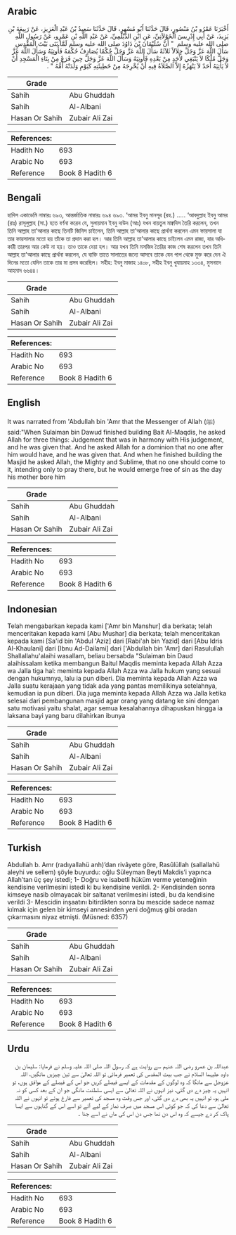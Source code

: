 ## Arabic


<div dir="rtl" lang="ar" style={{fontSize:'larger',backgroundColor:'#f8f9fa',padding:20}}>
أَخْبَرَنَا عَمْرُو بْنُ مَنْصُورٍ، قَالَ حَدَّثَنَا أَبُو مُسْهِرٍ، قَالَ حَدَّثَنَا سَعِيدُ بْنُ عَبْدِ الْعَزِيزِ، عَنْ رَبِيعَةَ بْنِ يَزِيدَ، عَنْ أَبِي إِدْرِيسَ الْخَوْلاَنِيِّ، عَنِ ابْنِ الدَّيْلَمِيِّ، عَنْ عَبْدِ اللَّهِ بْنِ عَمْرٍو، عَنْ رَسُولِ اللَّهِ صلى الله عليه وسلم ‏ "‏ أَنَّ سُلَيْمَانَ بْنَ دَاوُدَ صلى الله عليه وسلم لَمَّا بَنَى بَيْتَ الْمَقْدِسِ سَأَلَ اللَّهَ عَزَّ وَجَلَّ خِلاَلاً ثَلاَثَةً سَأَلَ اللَّهَ عَزَّ وَجَلَّ حُكْمًا يُصَادِفُ حُكْمَهُ فَأُوتِيَهُ وَسَأَلَ اللَّهَ عَزَّ وَجَلَّ مُلْكًا لاَ يَنْبَغِي لأَحَدٍ مِنْ بَعْدِهِ فَأُوتِيَهُ وَسَأَلَ اللَّهَ عَزَّ وَجَلَّ حِينَ فَرَغَ مِنْ بِنَاءِ الْمَسْجِدِ أَنْ لاَ يَأْتِيَهُ أَحَدٌ لاَ يَنْهَزُهُ إِلاَّ الصَّلاَةُ فِيهِ أَنْ يُخْرِجَهُ مِنْ خَطِيئَتِهِ كَيَوْمِ وَلَدَتْهُ أُمُّهُ ‏"‏ ‏.‏
</div>
<div style={{backgroundColor:'#f8f9fa',padding:20, marginBottom: 10}}><table> <thead> <tr> <th>Grade</th> <th></th> </tr> </thead> <tbody> <tr><td>Sahih</td><td>Abu Ghuddah</td></tr><tr><td>Sahih</td><td>Al-Albani</td></tr><tr><td>Hasan Or Sahih</td><td>Zubair Ali Zai</td></tr></tbody></table><table> <thead> <tr> <th>References:</th> <th></th> </tr> </thead> <tbody><tr><td>Hadith No</td><td>693</td></tr><tr><td>Arabic No</td><td>693</td></tr><tr><td>Reference</td><td>Book 8 Hadith 6</td></tr></tbody></table></div>

## Bengali


<div dir="ltr" lang="bn" style={{fontSize:'larger',backgroundColor:'#f8f9fa',padding:20}}>
হাদিস একাডেমি নাম্বারঃ ৬৯৩, আন্তর্জাতিক নাম্বারঃ ৬৯৪ ৬৯৩. ‘আমর ইবনু মানসূর (রহ.) ..... ‘আবদুল্লাহ ইবনু আমর (রাঃ) রাসূলুল্লাহ (সা.) হতে বর্ণনা করেন যে, সুলায়মান ইবনু দাউদ (আঃ) যখন বায়তুল মাক্বদিস তৈরি করলেন, তখন তিনি আল্লাহ তা'আলার কাছে তিনটি জিনিস চাইলেন, তিনি আল্লাহ তা'আলার কাছে প্রার্থনা করলেন এমন ফায়সালা যা তার ফায়সালার মতো হয় তাঁকে তা প্রদান করা হল। আর তিনি আল্লাহ তা'আলার কাছে চাইলেন এমন রাজ্য, যার অধিকারী তারপর আর কেউ না হয়। তাও তাকে দেয়া হল। আর যখন তিনি মসজিদ তৈরির কাজ শেষ করলেন তখন তিনি আল্লাহ তা'আলার কাছে প্রার্থনা করলেন, যে ব্যক্তি তাতে সালাতের জন্যে আসবে তাকে যেন পাপ থেকে মুক্ত করে দেন ঐ দিনের মতো যেদিন তাকে তার মা প্রসব করেছিল। সহীহ: ইবনু মাজাহ ১৪০৮, সহীহ ইবনু খুযায়মাহ ১৩৩৪, মুসনাদে আহমাদ ৬৬৪৪।
</div>
<div style={{backgroundColor:'#f8f9fa',padding:20, marginBottom: 10}}><table> <thead> <tr> <th>Grade</th> <th></th> </tr> </thead> <tbody> <tr><td>Sahih</td><td>Abu Ghuddah</td></tr><tr><td>Sahih</td><td>Al-Albani</td></tr><tr><td>Hasan Or Sahih</td><td>Zubair Ali Zai</td></tr></tbody></table><table> <thead> <tr> <th>References:</th> <th></th> </tr> </thead> <tbody><tr><td>Hadith No</td><td>693</td></tr><tr><td>Arabic No</td><td>693</td></tr><tr><td>Reference</td><td>Book 8 Hadith 6</td></tr></tbody></table></div>

## English


<div dir="ltr" lang="en" style={{fontSize:'larger',backgroundColor:'#f8f9fa',padding:20}}>
It was narrated from 'Abdullah bin 'Amr that the Messenger of Allah (ﷺ) said:"When Sulaiman bin Dawud finished building Bait Al-Maqdis, he asked Allah for three things: Judgement that was in harmony with His judgement, and he was given that. And he asked Allah for a dominion that no one after him would have, and he was given that. And when he finished building the Masjid he asked Allah, the Mighty and Sublime, that no one should come to it, intending only to pray there, but he would emerge free of sin as the day his mother bore him
</div>
<div style={{backgroundColor:'#f8f9fa',padding:20, marginBottom: 10}}><table> <thead> <tr> <th>Grade</th> <th></th> </tr> </thead> <tbody> <tr><td>Sahih</td><td>Abu Ghuddah</td></tr><tr><td>Sahih</td><td>Al-Albani</td></tr><tr><td>Hasan Or Sahih</td><td>Zubair Ali Zai</td></tr></tbody></table><table> <thead> <tr> <th>References:</th> <th></th> </tr> </thead> <tbody><tr><td>Hadith No</td><td>693</td></tr><tr><td>Arabic No</td><td>693</td></tr><tr><td>Reference</td><td>Book 8 Hadith 6</td></tr></tbody></table></div>

## Indonesian


<div dir="ltr" lang="id" style={{fontSize:'larger',backgroundColor:'#f8f9fa',padding:20}}>
Telah mengabarkan kepada kami ['Amr bin Manshur] dia berkata; telah menceritakan kepada kami [Abu Mushar] dia berkata; telah menceritakan kepada kami [Sa'id bin 'Abdul 'Aziz] dari [Rabi'ah bin Yazid] dari [Abu Idris Al-Khaulani] dari [Ibnu Ad-Dailami] dari ['Abdullah bin 'Amr] dari Rasulullah Shallallahu'alaihi wasallam, beliau bersabda "Sulaiman bin Daud alaihissalam ketika membangun Baitul Maqdis meminta kepada Allah Azza wa Jalla tiga hal: meminta kepada Allah Azza wa Jalla hukum yang sesuai dengan hukumnya, lalu ia pun diberi. Dia meminta kepada Allah Azza wa Jalla suatu kerajaan yang tidak ada yang pantas memilikinya setelahnya, kemudian ia pun diberi. Dia juga meminta kepada Allah Azza wa Jalla ketika selesai dari pembangunan masjid agar orang yang datang ke sini dengan satu motivasi yaitu shalat, agar semua kesalahannya dihapuskan hingga ia laksana bayi yang baru dilahirkan ibunya
</div>
<div style={{backgroundColor:'#f8f9fa',padding:20, marginBottom: 10}}><table> <thead> <tr> <th>Grade</th> <th></th> </tr> </thead> <tbody> <tr><td>Sahih</td><td>Abu Ghuddah</td></tr><tr><td>Sahih</td><td>Al-Albani</td></tr><tr><td>Hasan Or Sahih</td><td>Zubair Ali Zai</td></tr></tbody></table><table> <thead> <tr> <th>References:</th> <th></th> </tr> </thead> <tbody><tr><td>Hadith No</td><td>693</td></tr><tr><td>Arabic No</td><td>693</td></tr><tr><td>Reference</td><td>Book 8 Hadith 6</td></tr></tbody></table></div>

## Turkish


<div dir="ltr" lang="tr" style={{fontSize:'larger',backgroundColor:'#f8f9fa',padding:20}}>
Abdullah b. Amr (radıyallahü anh)’dan rivâyete göre, Rasûlüllah (sallallahü aleyhi ve sellem) şöyle buyurdu: oğlu Süleyman Beyti Makdis’i yapınca Allah’tan üç şey istedi; 1- Doğru ve isabetli hüküm verme yeteneğinin kendisine verilmesini istedi ki bu kendisine verildi. 2- Kendisinden sonra kimseye nasib olmayacak bir saltanat verilmesini istedi, bu da kendisine verildi 3- Mescidin inşaatını bitirdikten sonra bu mescide sadece namaz kılmak için gelen bir kimseyi annesinden yeni doğmuş gibi oradan çıkarmasını niyaz etmişti. (Müsned: 6357)
</div>
<div style={{backgroundColor:'#f8f9fa',padding:20, marginBottom: 10}}><table> <thead> <tr> <th>Grade</th> <th></th> </tr> </thead> <tbody> <tr><td>Sahih</td><td>Abu Ghuddah</td></tr><tr><td>Sahih</td><td>Al-Albani</td></tr><tr><td>Hasan Or Sahih</td><td>Zubair Ali Zai</td></tr></tbody></table><table> <thead> <tr> <th>References:</th> <th></th> </tr> </thead> <tbody><tr><td>Hadith No</td><td>693</td></tr><tr><td>Arabic No</td><td>693</td></tr><tr><td>Reference</td><td>Book 8 Hadith 6</td></tr></tbody></table></div>

## Urdu


<div dir="rtl" lang="ur" style={{fontSize:'larger',backgroundColor:'#f8f9fa',padding:20}}>
عبداللہ بن عمرو رضی اللہ عنہم سے روایت ہے کہ رسول اللہ صلی اللہ علیہ وسلم نے فرمایا: سلیمان بن داود علیہما السلام نے جب بیت المقدس کی تعمیر فرمائی تو اللہ تعالیٰ سے تین چیزیں مانگیں، اللہ عزوجل سے مانگا کہ وہ لوگوں کے مقدمات کے ایسے فیصلے کریں جو اس کے فیصلے کے موافق ہوں، تو انہیں یہ چیز دے دی گئی، نیز انہوں نے اللہ تعالیٰ سے ایسی سلطنت مانگی جو ان کے بعد کسی کو نہ ملی ہو، تو انہیں یہ بھی دے دی گئی، اور جس وقت وہ مسجد کی تعمیر سے فارغ ہوئے تو انہوں نے اللہ تعالیٰ سے دعا کی کہ جو کوئی اس مسجد میں صرف نماز کے لیے آئے تو اسے اس کے گناہوں سے ایسا پاک کر دے جیسے کہ وہ اس دن تھا جس دن اس کی ماں نے اسے جنا ۔
</div>
<div style={{backgroundColor:'#f8f9fa',padding:20, marginBottom: 10}}><table> <thead> <tr> <th>Grade</th> <th></th> </tr> </thead> <tbody> <tr><td>Sahih</td><td>Abu Ghuddah</td></tr><tr><td>Sahih</td><td>Al-Albani</td></tr><tr><td>Hasan Or Sahih</td><td>Zubair Ali Zai</td></tr></tbody></table><table> <thead> <tr> <th>References:</th> <th></th> </tr> </thead> <tbody><tr><td>Hadith No</td><td>693</td></tr><tr><td>Arabic No</td><td>693</td></tr><tr><td>Reference</td><td>Book 8 Hadith 6</td></tr></tbody></table></div>